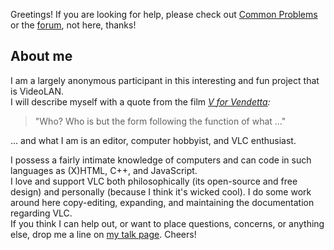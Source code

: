 Greetings! If you are looking for help, please check out [[Common Problems]] or the [https://forum.videolan.org/ forum], not here, thanks!

== About me ==
I am a largely anonymous participant in this interesting and fun project that is VideoLAN.<br />
I will describe myself with a quote from the film ''[[Wikipedia:V for Vendetta|V for Vendetta]]:''

<blockquote>"Who? Who is but the form following the function of what &hellip;"</blockquote>

&hellip; and what I am is an editor, computer hobbyist, and VLC enthusiast.

I possess a fairly intimate knowledge of computers and can code in such languages as (X)HTML, C++, and JavaScript.<br />
I love and support VLC both philosophically (its open-source and free design) and personally (because I think it's wicked cool). I do some work around here copy-editing, expanding, and maintaining the documentation regarding VLC.<br />
If you think I can help out, or want to place questions, concerns, or anything else, drop me a line on [[{{TALKPAGENAME}}|my talk page]]. Cheers!